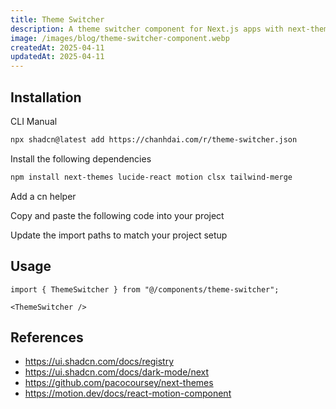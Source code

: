 ```yaml
---
title: Theme Switcher
description: A theme switcher component for Next.js apps with next-themes and Tailwind CSS, supporting system, light, and dark modes.
image: /images/blog/theme-switcher-component.webp
createdAt: 2025-04-11
updatedAt: 2025-04-11
---
```


<ComponentPreview name="theme-switcher-demo" />

## Installation

<CodeTabs className="gap-0">

<TabsList>
  <TabsTrigger value="cli">CLI</TabsTrigger>
  <TabsTrigger value="manual">Manual</TabsTrigger>
</TabsList>

<TabsContent value="cli" className="[&>figure]:mb-0">

```bash
npx shadcn@latest add https://chanhdai.com/r/theme-switcher.json
```

</TabsContent>

<TabsContent value="manual">

<Steps>

<Step>Install the following dependencies</Step>

```bash
npm install next-themes lucide-react motion clsx tailwind-merge
```

<Step>Add a cn helper</Step>

<ComponentSource src="src/lib/cn.ts" title="lib/cn.ts" />

<Step>Copy and paste the following code into your project</Step>

<ComponentSource
  name="theme-switcher"
  title="components/theme-switcher.tsx"
/>

<Step>Update the import paths to match your project setup</Step>

</Steps>

</TabsContent>

</CodeTabs>


## Usage

```tsx
import { ThemeSwitcher } from "@/components/theme-switcher";
```

```tsx
<ThemeSwitcher />
```

## References

- https://ui.shadcn.com/docs/registry
- https://ui.shadcn.com/docs/dark-mode/next
- https://github.com/pacocoursey/next-themes
- https://motion.dev/docs/react-motion-component
